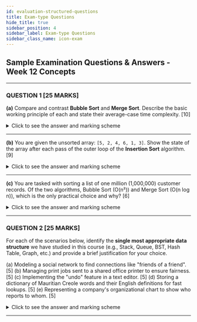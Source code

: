 ```yaml
---
id: evaluation-structured-questions
title: Exam-type Questions
hide_title: true
sidebar_position: 4
sidebar_label: Exam-type Questions
sidebar_class_name: icon-exam
---
```


<ModuleBanner />

## **Sample Examination Questions & Answers - Week 12 Concepts**

---

### **QUESTION 1 \[25 MARKS]**

**(a)** Compare and contrast **Bubble Sort** and **Merge Sort**. Describe the basic working principle of each and state their average-case time complexity.
\[10]

<details>
    <summary>Click to see the answer and marking scheme</summary>

    **Answer:**

    **Bubble Sort:**

    * **Principle:** This is a simple comparison-based algorithm. It repeatedly steps through the list, compares adjacent pairs of elements, and swaps them if they are in the wrong order. This process is repeated until the list is sorted, causing the largest elements to "bubble" to the end.
    * **Average Time Complexity:** **O(n²)**. It is very inefficient for large datasets.

    **Merge Sort:**

    * **Principle:** This is a "Divide and Conquer" algorithm. It recursively divides the array into two halves until it has many subarrays of size 1. Then, it repeatedly merges these sorted subarrays back together in the correct order until a single, fully sorted array remains.
    * **Average Time Complexity:** **O(n log n)**. It is significantly more efficient than Bubble Sort for large datasets.

    **Marking Scheme:**

    * \[3 Marks] – For correctly describing the principle of Bubble Sort (adjacent swaps).
    * \[2 Marks] – For stating the correct complexity for Bubble Sort (O(n²)).
    * \[3 Marks] – For correctly describing the principle of Merge Sort (divide and conquer, merging).
    * \[2 Marks] – For stating the correct complexity for Merge Sort (O(n log n)).

</details>

---

**(b)** You are given the unsorted array: `[5, 2, 4, 6, 1, 3]`. Show the state of the array after each pass of the outer loop of the **Insertion Sort** algorithm.
\[9]

<details>
    <summary>Click to see the answer and marking scheme</summary>

    **Answer:**

    * **Initial Array:** `[5, 2, 4, 6, 1, 3]`
    * **After pass 1 (key=2):** `[2, 5, 4, 6, 1, 3]` (2 is inserted before 5)
    * **After pass 2 (key=4):** `[2, 4, 5, 6, 1, 3]` (4 is inserted between 2 and 5)
    * **After pass 3 (key=6):** `[2, 4, 5, 6, 1, 3]` (6 is already in sorted position)
    * **After pass 4 (key=1):** `[1, 2, 4, 5, 6, 3]` (1 is inserted at the very beginning)
    * **After pass 5 (key=3):** `[1, 2, 3, 4, 5, 6]` (3 is inserted between 2 and 4)

    **Final Sorted Array:** `[1, 2, 3, 4, 5, 6]`

    **Marking Scheme:**

    * \[9 Marks] – Awarded for showing the correct state of the array after each of the 5 passes. (Partial marks for partially correct traces).

</details>

---

**(c)** You are tasked with sorting a list of one million (1,000,000) customer records. Of the two algorithms, Bubble Sort (O(n²)) and Merge Sort (O(n log n)), which is the only practical choice and why?
\[6]

<details>
    <summary>Click to see the answer and marking scheme</summary>

    **Only Practical Choice:** Merge Sort.

    **Why:** An O(n²) algorithm like Bubble Sort is computationally infeasible for a dataset of this size. If n is 1 million, n² is one trillion (1,000,000,000,000) operations, which would take an extremely long time (hours, days, or even longer) on a modern computer.

    In contrast, an O(n log n) algorithm like Merge Sort is far more efficient. For n = 1 million, n log n is roughly 20 million operations. This is a massive difference and can be completed in well under a second on a modern computer, making it the only practical and realistic choice.

    **Marking Scheme:**

    * \[2 Marks] – For correctly identifying Merge Sort.
    * \[4 Marks] – For a clear explanation that contrasts the vast difference between n² and n log n operations for a large n, highlighting that O(n²) is impractically slow.

</details>

---

### **QUESTION 2 \[25 MARKS]**

For each of the scenarios below, identify the **single most appropriate data structure** we have studied in this course (e.g., Stack, Queue, BST, Hash Table, Graph, etc.) and provide a brief justification for your choice.

(a) Modeling a social network to find connections like "friends of a friend". \[5]
(b) Managing print jobs sent to a shared office printer to ensure fairness. \[5]
(c) Implementing the "undo" feature in a text editor. \[5]
(d) Storing a dictionary of Mauritian Creole words and their English definitions for fast lookups. \[5]
(e) Representing a company's organizational chart to show who reports to whom. \[5]

<details>
    <summary>Click to see the answer and marking scheme</summary>

    **Answers:**

    (a) **Data Structure:** Graph

    * **Justification:** A social network is a perfect model of a graph, where people are vertices and friendships are edges. Traversal algorithms like BFS can then be used to find friends of friends.

    (b) **Data Structure:** Queue

    * **Justification:** Print jobs should be handled in a fair, "first come, first served" manner. This is the definition of a First-In, First-Out (FIFO) process, which is exactly what a queue implements.

    (c) **Data Structure:** Stack

    * **Justification:** The "undo" feature requires reversing the last action performed. A stack's Last-In, First-Out (LIFO) nature is ideal for this; the last command executed is pushed onto the stack, and "undo" simply pops it off.

    (d) **Data Structure:** Hash Table

    * **Justification:** A dictionary requires fast lookups of a value (definition) based on a key (the word). A hash table provides an average time complexity of O(1) for this search operation, making it the most efficient choice.

    (e) **Data Structure:** Tree

    * **Justification:** An organizational chart is a classic hierarchy. A tree is the perfect data structure to represent hierarchical relationships, with the CEO at the root and employees branching out as children nodes.

    **Marking Scheme:**
    \[5 Marks] for each part.
    \[2 Marks] for the correct data structure.
    \[3 Marks] for the correct justification.

</details>

---

